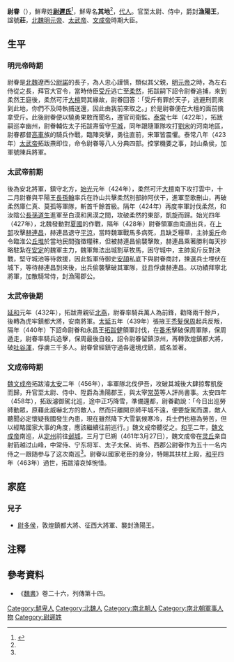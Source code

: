'''尉眷'''（{{bd|？||463年|catIdx=B步}}），鮮卑姓'''[[尉遲氏|尉遲氏]]'''<ref name=autogenerated1>{{Citation| last=| first=| author-link=山西省考古研究所、灵丘县文物局| year=1997年| title=《山西灵丘北魏文成帝〈南巡碑〉》| periodical=《文物》| volume=| issue=12期| pages=70-79| url=http://www.cnki.com.cn/Article/CJFDTOTAL-WENW199712011.htm| doi=| oclc=| accessdate=2020-08-06| archive-date=2019-07-25| archive-url=https://web.archive.org/web/20190725155706/http://www.cnki.com.cn/Article/CJFDTOTAL-WENW199712011.htm| dead-url=no}}</ref>，鮮卑名'''其地'''<ref name=autogenerated1 />，[[代人|代人]]。官至太尉、侍中，爵封'''漁陽王'''，諡號'''莊'''，[[北魏|北魏]][[拓跋嗣|明元帝]]、[[太武帝|太武帝]]、[[拓跋濬|文成帝]]時期大臣。

==生平==
===明元帝時期===
尉眷是[[北魏|北魏]]遼西公[[尉諾|尉諾]]的長子，為人忠心謹慎，類似其父親，[[拓跋嗣|明元帝]]之時，為左右侍從之長，拜官大官令，當時侍臣[[受斤|受斤]]逃亡至[[柔然|柔然]]，拓跋嗣下詔令尉眷追捕，來到柔然王庭後，柔然可汗[[大檀_(可汗)|大檀]]問其緣故，尉眷回答：「受斤有罪於天子，逃避刑罰來到此地，你們不及時執捕送還，因此由我前來取之。」於是尉眷便在大檀的面前擒拿受斤。此後尉眷便以驍勇果敢而聞名，遷官司衛監。[[泰常|泰常]]七年（422年），拓跋嗣巡幸幽州，尉眷輔佐太子拓跋燾留守[[平城遗址|平城]]，同年跟隨軍隊攻打[[劉宋|劉宋]]的河南地區，尉眷都督[[高車|高車]]族的騎兵作戰，臨陣突擊，勇往直前，宋軍皆震懼。泰常八年（423年）[[太武帝|太武帝]]拓跋燾即位，命令尉眷等八人分典四部。控掌機要之事，封山桑侯，加軍號陳兵將軍。
===太武帝前期===
後為安北將軍，鎮守北方，[[始光|始光]]元年（424年），柔然可汗[[大檀_(可汗)|大檀]]南下攻打雲中，十二月尉眷與平陽王[[長孫翰|長孫翰]]率兵在祚山共擊柔然別部帥阿伏干，進軍至歌刪山，再破柔然庫仁真、莫孤等軍隊，斬首千餘首級。隔年（424年）再度率軍討伐柔然，和汝陰公[[長孫道生|長孫道生]]進軍至白漠和黑漠之間，攻破柔然的東部，凱旋而歸。始光四年（427年），北魏發動對[[夏國|夏國]]的作戰，隔年（428年）尉眷領軍由南道出兵，在[[上邽|上邽]]攻擊[[赫連昌|赫連昌]]，赫連昌退守[[平涼|平涼]]，當時魏軍戰馬多病死，且缺乏糧草，主帥[[奚斤|奚斤]]命令臨淮公[[丘堆|丘堆]]於當地民間強徵糧秣，但被赫連昌偷襲擊敗，赫連昌乘著勝利每天抄略駐紮在[[安定郡|安定]]的魏軍主力，魏軍無法出城割草牧馬，困守城中，主帥奚斤反對決戰，堅守城池等待救援，因此監軍侍御史[[安頡|安頡]]私底下與尉眷商討，揀選兵士埋伏在城下，等待赫連昌到來後，出兵偷襲擊破其軍隊，並且俘虜赫連昌。以功績拜寧北將軍，加散騎常侍，封漁陽郡公。
===太武帝後期===
[[延和_(北魏)|延和]]元年（432年），拓跋燾親征[[北燕|北燕]]，尉眷率騎兵萬人為前鋒，勸降兩千餘戶，後轉為虎牢鎮都大將，安南將軍。[[太延|太延]]五年（439年）張掖王[[禿髮保周|禿髮保周]]起兵反叛，隔年（440年）下詔命尉眷和永昌王[[拓跋健|拓跋健]]領軍討伐，在[[番禾郡|番禾]]擊破保周軍隊，保周遁走，尉眷率騎兵追擊，保周最後自殺，詔令尉眷留鎮涼州，再轉敦煌鎮都大將，破[[吐谷渾|吐谷渾]]，俘虜三千多人。尉眷曾經鎮守過各邊境戌鎮，威名並著。
===文成帝時期===
[[魏文成帝|魏文成帝]]拓跋濬[[太安_(北魏)|太安]]二年（456年），率軍隊北伐伊吾，攻破其城後大肆掠奪凱旋而歸，升官至太尉、侍中、陞爵為漁陽郡王，與太宰[[常英|常英]]等人評尚書事。太安四年（458年），拓跋濬御駕北巡，途中正巧降雪，準備還都，尉眷勸說：「今日出巡勞師動眾，原藉此威嚇北方的敵人，然而只離開京師平城不遠，便要旋駕而還，敵人聽聞必定懷疑我國發生內患，現在雖然降下大雪氣候寒冷，兵士們也極為勞苦，但以經略國家大事的角度，應該繼續往前巡行。」魏文成帝聽從之。[[和平_(北魏)|和平]]二年，[[魏文成帝|魏文成帝]]南巡，从[[定州|定州]]前往[[邺城|邺城]]，三月丁巳朔（461年3月27日），魏文成帝在[[灵丘|灵丘]]亲自射箭越过山峰，中常侍、宁东将军、太子太保、尚书、西郡公尉眷作为五十一名内侍之一跟随参与了这次南巡<ref name=autogenerated1 />。尉眷以國家老臣的身分，特賜其扶杖上殿，[[和平|和平]]四年（463年）過世，拓跋濬哀悼惋惜。

==家庭==
===兒子===
*[[尉多侯|尉多侯]]，敦煌鎮都大將、征西大將軍、襲封漁陽王。

==注釋==
{{reflist}}

==參考資料==
*《[[魏書|魏書]]》卷二十六，列傳第十四。

[[Category:鮮卑人|Category:鮮卑人]]
[[Category:北魏人|Category:北魏人]]
[[Category:南北朝人|Category:南北朝人]]
[[Category:南北朝軍事人物|Category:南北朝軍事人物]]
[[Category:尉遲姓|Category:尉遲姓]]